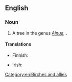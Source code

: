 ==English==

===Noun===
{{en-noun}}

# A tree in the genus ''[[Alnus]]''; {{taxlink|Alnus viridis|species|noshow=1}}.

====Translations====
{{trans-top|Alnus viridis}}
* Finnish: {{t|fi|pensasleppä}}
{{trans-mid}}
* Irish: {{t|ga|fearnóg ghlas|f}}
{{trans-bottom}}

[[Category:en:Birches and allies]]